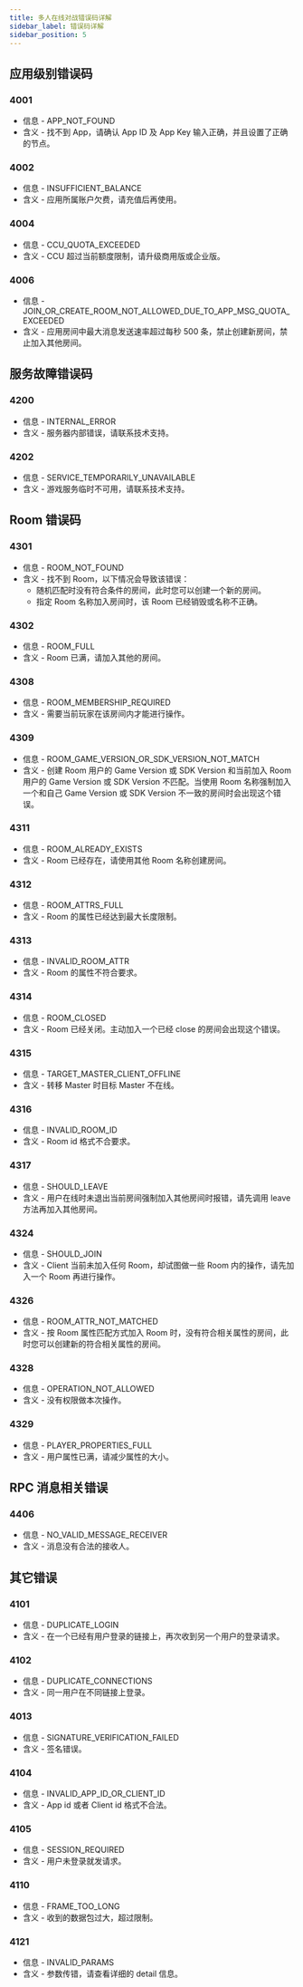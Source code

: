 ```yaml
---
title: 多人在线对战错误码详解
sidebar_label: 错误码详解
sidebar_position: 5
---
```


## 应用级别错误码

### 4001

- 信息 - APP_NOT_FOUND
- 含义 - 找不到 App，请确认 App ID 及 App Key 输入正确，并且设置了正确的节点。

### 4002

- 信息 - INSUFFICIENT_BALANCE
- 含义 - 应用所属账户欠费，请充值后再使用。

<!--
还没上线
### 4003
* 信息 - GAME_SERVICE_DISABLED_ON_APP
* 含义 - 应用被禁用了游戏功能。 -->

### 4004

- 信息 - CCU_QUOTA_EXCEEDED
- 含义 - CCU 超过当前额度限制，请升级商用版或企业版。

<!--
Hook 相关错误，Hook 还未上线
### 4005
* 信息 - LOAD_GAME_HOOK_FAILED
* 含义 - 加载 GameHook 失败。 -->

### 4006

- 信息 - JOIN_OR_CREATE_ROOM_NOT_ALLOWED_DUE_TO_APP_MSG_QUOTA_EXCEEDED
- 含义 - 应用房间中最大消息发送速率超过每秒 500 条，禁止创建新房间，禁止加入其他房间。

## 服务故障错误码

### 4200

- 信息 - INTERNAL_ERROR
- 含义 - 服务器内部错误，请联系技术支持。

### 4202

- 信息 - SERVICE_TEMPORARILY_UNAVAILABLE
- 含义 - 游戏服务临时不可用，请联系技术支持。

## Room 错误码

### 4301

- 信息 - ROOM_NOT_FOUND
- 含义 - 找不到 Room，以下情况会导致该错误：
  - 随机匹配时没有符合条件的房间，此时您可以创建一个新的房间。
  - 指定 Room 名称加入房间时，该 Room 已经销毁或名称不正确。

### 4302

- 信息 - ROOM_FULL
- 含义 - Room 已满，请加入其他的房间。

<!--
需要 SDK 处理的错误，开发者不用关心
### 4306
* 信息 - ROOM_ID_REQUIRED
* 含义 - 需要传 room id -->

### 4308

- 信息 - ROOM_MEMBERSHIP_REQUIRED
- 含义 - 需要当前玩家在该房间内才能进行操作。

### 4309

- 信息 - ROOM_GAME_VERSION_OR_SDK_VERSION_NOT_MATCH
- 含义 - 创建 Room 用户的 Game Version 或 SDK Version 和当前加入 Room 用户的 Game Version 或 SDK Version 不匹配。当使用 Room 名称强制加入一个和自己 Game Version 或 SDK Version 不一致的房间时会出现这个错误。

<!--
开发者不太可能遇到，先干掉
### 4310
* 信息 - ROOM_NOT_ON_THIS_SERVER
* 含义 - room 不在当前服务器上 -->

### 4311

- 信息 - ROOM_ALREADY_EXISTS
- 含义 - Room 已经存在，请使用其他 Room 名称创建房间。

### 4312

- 信息 - ROOM_ATTRS_FULL
- 含义 - Room 的属性已经达到最大长度限制。

### 4313

- 信息 - INVALID_ROOM_ATTR
- 含义 - Room 的属性不符合要求。

### 4314

- 信息 - ROOM_CLOSED
- 含义 - Room 已经关闭。主动加入一个已经 close 的房间会出现这个错误。

### 4315

- 信息 - TARGET_MASTER_CLIENT_OFFLINE
- 含义 - 转移 Master 时目标 Master 不在线。

### 4316

- 信息 - INVALID_ROOM_ID
- 含义 - Room id 格式不合要求。

### 4317

- 信息 - SHOULD_LEAVE
- 含义 - 用户在线时未退出当前房间强制加入其他房间时报错，请先调用 leave 方法再加入其他房间。

<!--
目前限制 100 个 keys，触发这个错误的可能性不高，先隐藏掉
### 4318
* 信息 - LOBBY_ATTR_KEYS_FULL
* 含义 - 大厅的属性 Keys 已满，在创建 Room 时可能触发该错误。 -->

<!--
应当 SDK 处理
### 4319
* 信息 - INVALID_LOBBY_ATTR_KEYS
* 含义 - 同步 Lobby 的 room 属性格式错误 -->

<!--
应当 SDK 处理
### 4320
* 信息 - INVALID_PLAYER_TTL
* 含义 - playerTtl 格式错误 -->

<!--
应当 SDK 处理
### 4321
* 信息 - INVALID_EMPTY_ROOM_TTL
* 含义 - emptyRoomTtl 格式错误 -->

<!--
应当 SDK 处理
### 4323
* 信息 - LEFT_ROOM
* 含义 -  从 room 离开后会断开链接，此时服务器会主动发送 session/closed 并带上该 code -->

### 4324

- 信息 - SHOULD_JOIN
- 含义 - Client 当前未加入任何 Room，却试图做一些 Room 内的操作，请先加入一个 Room 再进行操作。

<!--
Hook 相关错误，Hook 还未上线
### 4325
* 信息 - ROOM_NOT_INITIALIZED
* 含义 - room 还未初始化 -->

### 4326

- 信息 - ROOM_ATTR_NOT_MATCHED
- 含义 - 按 Room 属性匹配方式加入 Room 时，没有符合相关属性的房间，此时您可以创建新的符合相关属性的房间。

<!--
这种情况极少，先隐藏掉
### 4327
* 信息 - ROOM_NAME_AUTHORIZATION_EXPIRED
* 含义 - 在 Lobby 和 Game Server 分别执行创建房间逻辑的间隔时间过久 -->

### 4328

- 信息 - OPERATION_NOT_ALLOWED
- 含义 - 没有权限做本次操作。

### 4329

- 信息 - PLAYER_PROPERTIES_FULL
- 含义 - 用户属性已满，请减少属性的大小。

<!--
应当 SDK 处理
### 4330
* 信息 - INVALID_PLAYER_ATTR
* 含义 - 用户属性不合法 -->

## RPC 消息相关错误

<!--
Hook 相关错误，Hook 还未上线
### 4402
* 信息 - MESSAGE_REJECTED_BY_APP
* 含义 - 消息被 Game Hook 拒绝。 -->

### 4406

- 信息 - NO_VALID_MESSAGE_RECEIVER
- 含义 - 消息没有合法的接收人。

<!--
SDK 还未实现此功能
### 4407
* 信息 - CACHED_EVENTS_FULL
* 含义 - cached 消息满了 -->

## 其它错误

### 4101

- 信息 - DUPLICATE_LOGIN
- 含义 - 在一个已经有用户登录的链接上，再次收到另一个用户的登录请求。

### 4102

- 信息 - DUPLICATE_CONNECTIONS
- 含义 - 同一用户在不同链接上登录。

### 4013

- 信息 - SIGNATURE_VERIFICATION_FAILED
- 含义 - 签名错误。

### 4104

- 信息 - INVALID_APP_ID_OR_CLIENT_ID
- 含义 - App id 或者 Client id 格式不合法。

### 4105

- 信息 - SESSION_REQUIRED
- 含义 - 用户未登录就发请求。

<!--
应当 SDK 处理
### 4107
* 信息 - READ_TIMEOUT
* 含义 - client 长时间没有数据发送到 Server -->

<!--
应当 SDK 处理
### 4108
* 信息 - LOGIN_TIMEOUT
* 含义 - 链接建立后在超时时间内未执行登录 -->

<!--
应当 SDK 处理
### 4109
* 信息 - JOIN_ROOM_TIMEOUT
* 含义 - 用户登录 Game Server 后在超时时间内未加入任何房间 -->

### 4110

- 信息 - FRAME_TOO_LONG
- 含义 - 收到的数据包过大，超过限制。

<!--
应当 SDK 处理
### 4115
* 信息 - UNPARSEABLE_RAW_MSG
* 含义 - Client 发上来的数据 Server 无法解析 -->

<!--
用户很难遇到，暂时先不告诉用户
### 4117
* 信息 - TOO_MANY_REQUESTS
* 含义 - Client 发送消息速度过快 -->

### 4121

- 信息 - INVALID_PARAMS
- 含义 - 参数传错，请查看详细的 detail 信息。

<!--
应当 SDK 处理
### 4122
* 信息 - INVALID_GAME_VERSION
* 含义 - 没有传 Game Version 或 Game Version 格式不合要求 -->

<!--
Hook 相关错误，Hook 还未上线
### 4124
* 信息 - CALLING_GAME_HOOK_FAILED
* 含义 - 调用 Game Hook 失败。 -->

<!--
Hook 相关错误，Hook 还未上线
### 4125
* 信息 - REJECTED_BY_APP_HOOK
* 含义 - 本次操作被用户的 Game Hook 拒绝。 -->

<!--
应当 SDK 处理
### 4126
* 信息 - INVALID_MSG
* 含义 - Client 发来的消息不符合协议要求 -->
